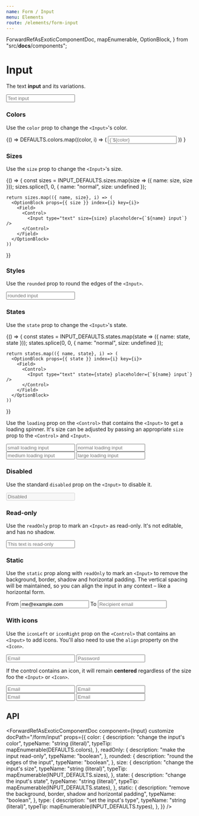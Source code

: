 ```yaml
---
name: Form / Input
menu: Elements
route: /elements/form-input
---
```



  ForwardRefAsExoticComponentDoc,
  mapEnumerable,
  OptionBlock,
} from "src/__docs__/components";

# Input

The text **input** and its variations.

<Playground>
  <Input type="text" placeholder="Text input" />
</Playground>

### Colors

Use the `color` prop to change the `<Input>`'s color.

<Playground>
  {() =>
    DEFAULTS.colors.map((color, i) => (
      <OptionBlock props={{ color }} index={i} key={i}>
        <Field>
          <Control>
            <Input type="text" color={color} placeholder={`${color} input`} />
          </Control>
        </Field>
      </OptionBlock>
    ))
  }
</Playground>

### Sizes

Use the `size` prop to change the `<Input>`'s size.

<Playground>
  {() => {
    const sizes = INPUT_DEFAULTS.sizes.map(size => ({ name: size, size }));
    sizes.splice(1, 0, { name: "normal", size: undefined });

    return sizes.map(({ name, size}, i) => (
      <OptionBlock props={{ size }} index={i} key={i}>
        <Field>
          <Control>
            <Input type="text" size={size} placeholder={`${name} input`} />
          </Control>
        </Field>
      </OptionBlock>
    ))

}}

</Playground>

### Styles

Use the `rounded` prop to round the edges of the `<Input>`.

<Playground>
  <Input type="text" rounded placeholder="rounded input" />
</Playground>

### States

Use the `state` prop to change the `<Input>`'s state.

<Playground>
  {() => {
    const states = INPUT_DEFAULTS.states.map(state => ({ name: state, state }));
    states.splice(0, 0, { name: "normal", size: undefined });

    return states.map(({ name, state}, i) => (
      <OptionBlock props={{ state }} index={i} key={i}>
        <Field>
          <Control>
            <Input type="text" state={state} placeholder={`${name} input`} />
          </Control>
        </Field>
      </OptionBlock>
    ))

}}

</Playground>

Use the `loading` prop on the `<Control>` that contains the `<Input>` to get a loading spinner.
It's size can be adjusted by passing an appropriate `size` prop to the `<Control>` and `<Input>`.

<Playground>
  <Field>
    <Control size="small" loading>
      <Input type="text" size="small" placeholder="small loading input" />
    </Control>
  </Field>

<Field>
  <Control loading>
    <Input type="text" placeholder="normal loading input" />
  </Control>
</Field>

<Field>
  <Control size="medium" loading>
    <Input type="text" size="medium" placeholder="medium loading input" />
  </Control>
</Field>

  <Field>
    <Control size="large" loading>
      <Input type="text" size="large" placeholder="large loading input" />
    </Control>
  </Field>
</Playground>

### Disabled

Use the standard `disabled` prop on the `<Input>` to disable it.

<Playground>
  <Control>
    <Input type="text" placeholder="Disabled" disabled />
  </Control>
</Playground>

### Read-only

Use the `readOnly` prop to mark an `<Input>` as read-only.
It's not editable, and has no shadow.

<Playground>
  <Control>
    <Input type="text" placeholder="This text is read-only" readOnly />
  </Control>
</Playground>

### Static

Use the `static` prop along with `readOnly` to mark an `<Input>` to remove the background, border, shadow and horizontal padding.
The vertical spacing will be maintained, so you can align the input in any context – like a horizontal form.

<Playground>
  <Field horizontal>
    <Field.Label size="normal">
      <Label>From</Label>
    </Field.Label>
    <Field.Body>
      <Control>
        <Input type="email" value="me@example.com" readOnly static />
      </Control>
    </Field.Body>
  </Field>

  <Field horizontal>
    <Field.Label>
      <Label>To</Label>
    </Field.Label>
    <Field.Body>
      <Control>
        <Input type="email" placeholder="Recipient email" />
      </Control>
    </Field.Body>
  </Field>
</Playground>

### With icons

Use the `iconLeft` or `iconRight` prop on the `<Control>` that contains an `<Input>` to add icons.
You'll also need to use the `align` property on the `<Icon>`.

<Playground>
  <Field>
    <Control iconLeft iconRight>
      <Input type="email" placeholder="Email" />
      <Icon align="left">
        <FontAwesomeIcon icon={faEnvelope} />
      </Icon>
      <Icon align="right">
        <FontAwesomeIcon icon={faCheck} />
      </Icon>
    </Control>
  </Field>

  <Field>
    <Control iconLeft>
      <Input type="password" placeholder="Password" />
      <Icon align="left">
        <FontAwesomeIcon icon={faLock} />
      </Icon>
    </Control>
  </Field>
</Playground>

If the control contains an icon, it will remain **centered** regardless of the size foo the `<Input>` or `<Icon>`.

<Playground>
  <Field>
    <Control iconLeft iconRight>
      <Input type="email" size="small" placeholder="Email" />
      <Icon align="left" size="small">
        <FontAwesomeIcon icon={faEnvelope} />
      </Icon>
      <Icon align="right" size="small">
        <FontAwesomeIcon icon={faCheck} />
      </Icon>
    </Control>
  </Field>

<Field>
  <Control iconLeft iconRight>
    <Input type="email" placeholder="Email" />
    <Icon align="left">
      <FontAwesomeIcon icon={faEnvelope} />
    </Icon>
    <Icon align="right">
      <FontAwesomeIcon icon={faCheck} />
    </Icon>
  </Control>
</Field>

<Field>
  <Control iconLeft iconRight>
    <Input type="email" size="medium" placeholder="Email" />
    <Icon align="left">
      <FontAwesomeIcon icon={faEnvelope} />
    </Icon>
    <Icon align="right">
      <FontAwesomeIcon icon={faCheck} />
    </Icon>
  </Control>
</Field>

  <Field>
    <Control iconLeft iconRight>
      <Input type="email" size="large" placeholder="Email" />
      <Icon align="left" size="medium">
        <FontAwesomeIcon icon={faEnvelope} />
      </Icon>
      <Icon align="right" size="medium">
        <FontAwesomeIcon icon={faCheck} />
      </Icon>
    </Control>
  </Field>
</Playground>

## API

<ForwardRefAsExoticComponentDoc
  component={Input}
  customize
  docPath="/form/input"
  props={{
    color: {
      description: "change the input's color",
      typeName: "string (literal)",
      typeTip: mapEnumerable(DEFAULTS.colors),
    },
    readOnly: {
      description: "make the input read-only",
      typeName: "boolean",
    },
    rounded: {
      description: "round the edges of the input",
      typeName: "boolean",
    },
    size: {
      description: "change the input's size",
      typeName: "string (literal)",
      typeTip: mapEnumerable(INPUT_DEFAULTS.sizes),
    },
    state: {
      description: "change the input's state",
      typeName: "string (literal)",
      typeTip: mapEnumerable(INPUT_DEFAULTS.states),
    },
    static: {
      description:
        "remove the background, border, shadow and horizontal padding",
      typeName: "boolean",
    },
    type: {
      description: "set the input's type",
      typeName: "string (literal)",
      typeTip: mapEnumerable(INPUT_DEFAULTS.types),
    },
  }}
/>
